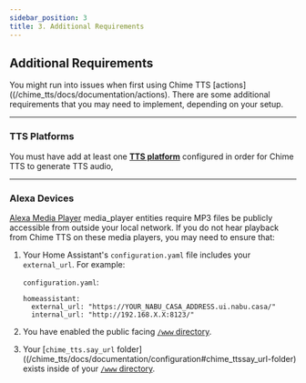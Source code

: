 ```yaml
---
sidebar_position: 3
title: 3. Additional Requirements
---
```



## Additional Requirements

You might run into issues when first using Chime TTS [actions]((/chime_tts/docs/documentation/actions). There are some additional requirements that you may need to implement, depending on your setup.

---

### TTS Platforms

You must have add at least one **[TTS platform](https://www.home-assistant.io/integrations/#text-to-speech)** configured in order for Chime TTS to generate TTS audio,

---

### Alexa Devices

[Alexa Media Player](https://github.com/alandtse/alexa_media_player) media_player entities require MP3 files be publicly accessible from outside your local network.
If you do not hear playback from Chime TTS on these media players, you may need to ensure that:

1. Your Home Assistant's `configuration.yaml` file includes your `external_url`.
    For example:

    ```configuration.yaml```:
    ```
    homeassistant:
      external_url: "https://YOUR_NABU_CASA_ADDRESS.ui.nabu.casa/"
      internal_url: "http://192.168.X.X:8123/"
    ```

1. You have enabled the public facing [`/www` directory](https://www.home-assistant.io/integrations/http/#hosting-files).

1. Your [`chime_tts.say_url` folder]((/chime_tts/docs/documentation/configuration#chime_ttssay_url-folder) exists inside of your [`/www` directory](https://www.home-assistant.io/integrations/http/#hosting-files).
